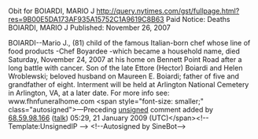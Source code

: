 <article id="20895057" title=Talk:Hector Boyardee>
	<talkpage id="20895057" title="Talk:Hector Boyardee">
{{WPBiography
|living=no
|class=Start
|listas=Boiardi, Ettore
}}
Obit for BOIARDI, MARIO J
http://query.nytimes.com/gst/fullpage.html?res=9B00E5DA173AF935A15752C1A9619C8B63
Paid Notice: Deaths 
BOIARDI, MARIO J
Published: November 26, 2007

BOIARDI--Mario J., (81) child of the famous Italian-born chef whose line of food products -Chef Boyardee -which became a household name, died Saturday, November 24, 2007 at his home on Bennett Point Road after a long battle with cancer. Son of the late Ettore (Hector) Boiardi and Helen Wroblewski; beloved husband on Maureen E. Boiardi; father of five and grandfather of eight. Interment will be held at Arlington National Cemetery in Arlington, VA, at a later date. For more info see: www.fhnfuneralhome.com  &lt;span style=&quot;font-size: smaller;&quot; class=&quot;autosigned&quot;&gt;—Preceding [[Wikipedia:Signatures|unsigned]] comment added by [[Special:Contributions/68.59.98.166|68.59.98.166]] ([[User talk:68.59.98.166|talk]]) 05:29, 21 January 2009 (UTC)&lt;/span&gt;&lt;!-- Template:UnsignedIP --&gt; &lt;!--Autosigned by SineBot--&gt;
	</talkpage>
</article>